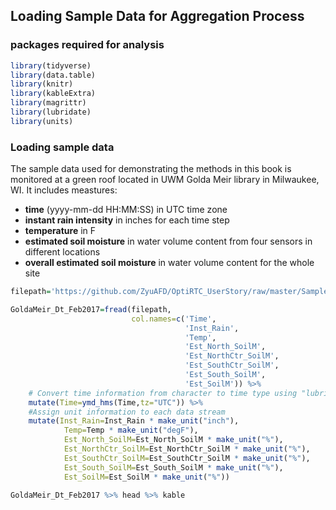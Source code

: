 ## Loading Sample Data for Aggregation Process


### packages required for analysis
```r
library(tidyverse)
library(data.table)
library(knitr)
library(kableExtra)
library(magrittr)
library(lubridate)
library(units)
```

### Loading sample data
The sample data used for demonstrating the methods in this book is monitored at a green roof located in UWM Golda Meir library in Milwaukee, WI. It includes meastures:

* **time** (yyyy-mm-dd HH:MM:SS) in UTC time zone
* **instant rain intensity** in inches for each time step
* **temperature** in F 
* **estimated soil moisture** in water volume content from four sensors in different locations 
* **overall estimated soil moisture** in water volume content for the whole site

```r

filepath='https://github.com/ZyuAFD/OptiRTC_UserStory/raw/master/Sample%20Data/gold-meir-2017-feb-download.csv'

GoldaMeir_Dt_Feb2017=fread(filepath,
                           col.names=c('Time',
                                       'Inst_Rain',
                                       'Temp',
                                       'Est_North_SoilM',
                                       'Est_NorthCtr_SoilM',
                                       'Est_SouthCtr_SoilM',
                                       'Est_South_SoilM',
                                       'Est_SoilM')) %>% 
    # Convert time information from character to time type using "lubridate" package
    mutate(Time=ymd_hms(Time,tz="UTC")) %>% 
    #Assign unit information to each data stream
    mutate(Inst_Rain=Inst_Rain * make_unit("inch"),
            Temp=Temp * make_unit("degF"),
            Est_North_SoilM=Est_North_SoilM * make_unit("%"),
            Est_NorthCtr_SoilM=Est_NorthCtr_SoilM * make_unit("%"),
            Est_SouthCtr_SoilM=Est_SouthCtr_SoilM * make_unit("%"),
            Est_South_SoilM=Est_South_SoilM * make_unit("%"),
            Est_SoilM=Est_SoilM * make_unit("%")) 
    
GoldaMeir_Dt_Feb2017 %>% head %>% kable

```